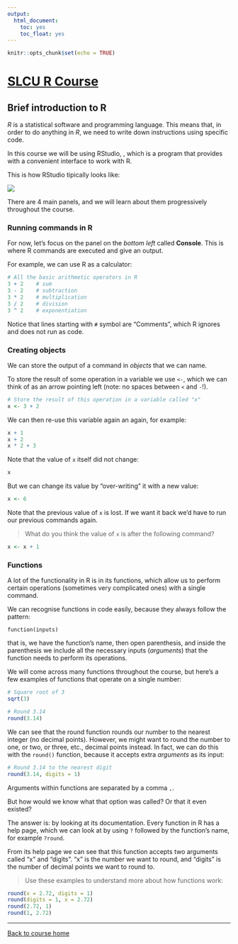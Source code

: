```yaml
---
output:
  html_document:
    toc: yes
    toc_float: yes
---
```


```r
knitr::opts_chunk$set(echo = TRUE)
```

# [SLCU R Course](https://tavareshugo.github.io/slcu_r_course/)

## Brief introduction to R

_R_ is a statistical software and programming language. 
This means that, in order to do anything in _R_, we need to write down 
instructions using specific code. 

In this course we will be using RStudio, , which is a program that provides 
with a convenient interface to work with R. 

This is how RStudio tipically looks like:

![](http://www.datacarpentry.org/R-ecology-lesson/img/rstudio-screenshot.png)

There are 4 main panels, and we will learn about them progressively throughout 
the course. 


### Running commands in R

For now, let's focus on the panel on the _bottom left_ called **Console**. This is 
where R commands are executed and give an output.

For example, we can use R as a calculator:

```r
# All the basic arithmetic operators in R
3 + 2    # sum
3 - 2    # subtraction
3 * 2    # multiplication
3 / 2    # division
3 ^ 2    # exponentiation
```

Notice that lines starting with `#` symbol are "Comments", which R ignores and 
does not run as code.


### Creating objects

We can store the output of a command in _objects_ that we can name.

To store the result of some operation in a variable we use `<-`, which we can 
think of as an arrow pointing left (note: no spaces between `<` and `-`!).

```r
# Store the result of this operation in a variable called "x"
x <- 3 + 2
```

We can then re-use this variable again an again, for example:

```r
x + 1
x + 2
x * 2 + 3
```

Note that the value of `x` itself did not change:

```r
x
```

But we can change its value by "over-writing" it with a new value:

```r
x <- 6
```

Note that the previous value of `x` is lost. If we want it back we'd have to 
run our previous commands again.

> What do you think the value of `x` is after the following command?

```r
x <- x + 1
```


### Functions

A lot of the functionality in R is in its functions, which allow us to perform 
certain operations (sometimes very complicated ones) with a single command.

We can recognise functions in code easily, because they always follow the pattern:

`function(inputs)`

that is, we have the function's name, then open parenthesis, and inside the parenthesis 
we include all the necessary inputs (_arguments_) that the function needs to perform 
its operations.

We will come across many functions throughout the course, but here's a few examples 
of functions that operate on a single number:

```r
# Square root of 3
sqrt(3)

# Round 3.14
round(3.14)
```

We can see that the round function rounds our number to the nearest integer (no 
decimal points). However, we might want to round the number to one, or two, or 
three, etc., decimal points instead. In fact, we can do this with the `round()` 
function, because it accepts extra _arguments_ as its input:

```r
# Round 3.14 to the nearest digit
round(3.14, digits = 1)
```

Arguments within functions are separated by a comma `,`. 

But how would we know what that option was called? Or that it even existed? 

The answer is: by looking at its documentation. 
Every function in R has a help page, which we can look at by using `?` followed 
by the function's name, for example `?round`.

From its help page we can see that this function accepts two arguments called 
"x" and "digits". "x" is the number we want to round, and "digits" is the 
number of decimal points we want to round to. 

> Use these examples to understand more about how functions work:

```r
round(x = 2.72, digits = 1)
round(digits = 1, x = 2.72)
round(2.72, 1)
round(1, 2.72)
```

---------------------------

[Back to course home](https://tavareshugo.github.io/slcu_r_course/)


